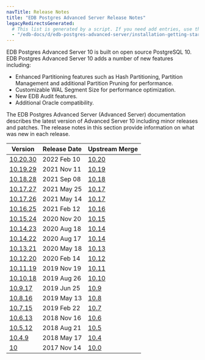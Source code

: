 ```yaml
---
navTitle: Release Notes
title: "EDB Postgres Advanced Server Release Notes"
legacyRedirectsGenerated:
  # This list is generated by a script. If you need add entries, use the `legacyRedirects` key.
  - "/edb-docs/d/edb-postgres-advanced-server/installation-getting-started/release-notes/10/toc.html"
---
```


EDB Postgres Advanced Server 10 is built on open source PostgreSQL 10. EDB Postgres Advanced Server 10 adds a number of new features including: 

-  Enhanced Partitioning features such as Hash Partitioning, Partition Management and additional Partition Pruning for performance.
-  Customizable WAL Segment Size for performance optimization.
-  New EDB Audit features.
-  Additional Oracle compatibility.

The EDB Postgres Advanced Server (Advanced Server) documentation describes the latest version of Advanced Server 10 including minor releases and patches. The release notes in this section provide information on what was new in each release. 

| Version | Release Date | Upstream Merge | 
| ------- | ------------ | -------------- | 
| [10.20.30](09_epas10.20.30_rel_notes.mdx) | 2022 Feb 10  | [10.20](https://www.postgresql.org/docs/10/release-10-20.html)           | 
| [10.19.29](10_epas10.19.29_rel_notes.mdx) | 2021 Nov 11 | [10.19](https://www.postgresql.org/docs/10/release-10-19.html) | 
| [10.18.28](11_epas10.18.28_rel_notes.mdx) | 2021 Sep 08 | [10.18](https://www.postgresql.org/docs/10/release-10-18.html) | 
| [10.17.27](13_epas10.17.27_rel_notes.mdx) | 2021 May 25 | [10.17](https://www.postgresql.org/docs/10/release-10-17.html) | 
| [10.17.26](15_epas10.17.26_rel_notes.mdx) | 2021 May 14 | [10.17](https://www.postgresql.org/docs/10/release-10-17.html) | 
| [10.16.25](17_epas10.16.25_rel_notes.mdx) | 2021 Feb 12 | [10.16](https://www.postgresql.org/docs/10/release-10-16.html) | 
| [10.15.24](19_epas10.15.24_rel_notes.mdx) | 2020 Nov 20 | [10.15](https://www.postgresql.org/docs/10/release-10-15.html) | 
| [10.14.23](21_epas10.14.23_rel_notes.mdx) | 2020 Aug 18 | [10.14](https://www.postgresql.org/docs/10/release-10-14.html) | 
| [10.14.22](23_epas10.14.22_rel_notes.mdx) | 2020 Aug 17 | [10.14](https://www.postgresql.org/docs/10/release-10-14.html) | 
| [10.13.21](25_epas10.13.21_rel_notes.mdx) | 2020 May 18 | [10.13](https://www.postgresql.org/docs/10/release-10-13.html) | 
| [10.12.20](27_epas10.12.20_rel_notes.mdx) | 2020 Feb 14 | [10.12](https://www.postgresql.org/docs/10/release-10-12.html) | 
| [10.11.19](29_epas10.11.19_rel_notes.mdx) | 2019 Nov 19 | [10.11](https://www.postgresql.org/docs/10/release-10-11.html) | 
| [10.10.18](31_epas10.10.18_rel_notes.mdx) | 2019 Aug 26 | [10.10](https://www.postgresql.org/docs/10/release-10-10.html) | 
| [10.9.17](33_epas10.9.17_rel_notes.mdx)   | 2019 Jun 25 | [10.9](https://www.postgresql.org/docs/10/release-10-9.html) | 
| [10.8.16](35_epas10.8.16_rel_notes.mdx)   | 2019 May 13 | [10.8](https://www.postgresql.org/docs/10/release-10-8.html) | 
| [10.7.15](37_epas10.7.15_rel_notes.mdx)   | 2019 Feb 22 | [10.7](https://www.postgresql.org/docs/10/release-10-7.html) | 
| [10.6.13](39_epas10.6.13_rel_notes.mdx)   | 2018 Nov 16 | [10.6](https://www.postgresql.org/docs/10/release-10-6.html) | 
| [10.5.12](41_epas10.5.12_rel_notes.mdx)   | 2018 Aug 21 | [10.5](https://www.postgresql.org/docs/10/release-10-5.html) | 
| [10.4.9](43_epas10.4.9_rel_notes.mdx)     | 2018 May 17 | [10.4](https://www.postgresql.org/docs/10/release-10-4.html) | 
| [10](45_epas10_rel_notes.mdx)             | 2017 Nov 14 | [10.0](https://www.postgresql.org/docs/10/release-10.html)   | 